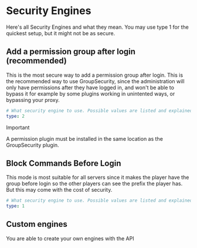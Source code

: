 # Security Engines
Here's all Security Engines and what they mean. You may use type 1 for the quickest setup, but it might not be as secure.

## Add a permission group after login (recommended)
This is the most secure way to add a permission group after login. This is the recommended way to use GroupSecurity, since the administration will only have permissions
after they have logged in, and won't be able to bypass it for example by some plugins working in unintented ways, or bypassing your proxy.

```yaml
# What security engine to use. Possible values are listed and explained in the documentation.
type: 2
```
> [!IMPORTANT]
>
> A permission plugin must be installed in the same location as the GroupSecurity plugin.

## Block Commands Before Login
This mode is most suitable for all servers since it makes the player have the group before login so the other players can see the prefix the player has.
But this may come with the cost of security.

```yaml
# What security engine to use. Possible values are listed and explained in the documentation.
type: 1
```

## Custom engines
You are able to create your own engines with the API
